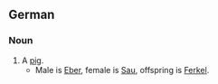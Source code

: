 == German ==
=== Noun ===

# A [[pig]].
#* Male is [[Eber]], female is [[Sau]], offspring is [[Ferkel]].